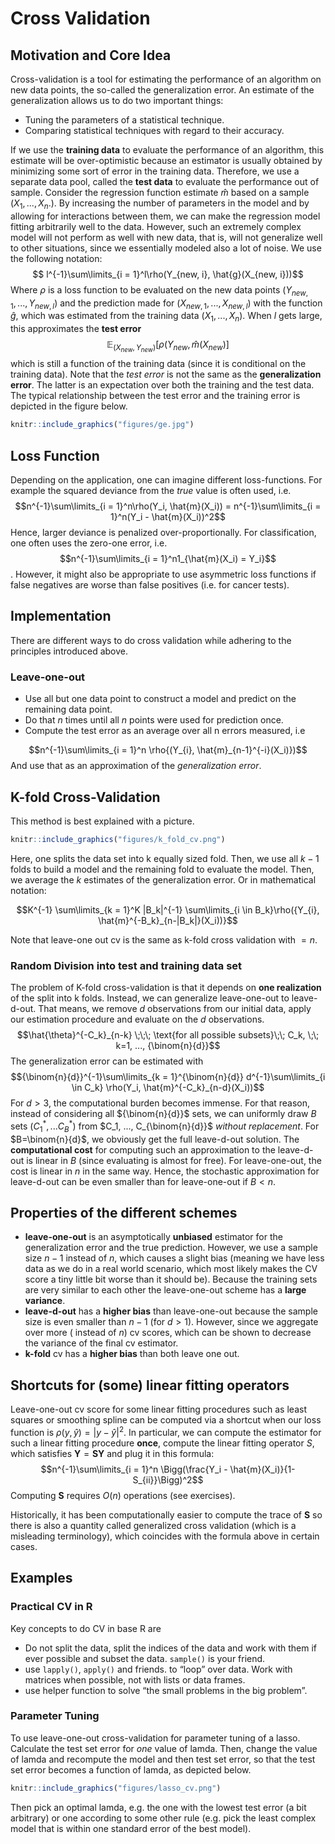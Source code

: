 # Cross Validation

## Motivation and Core Idea
Cross-validation is a tool for estimating the performance of an algorithm 
on new data points, the so-called the generalization error. An estimate of the
generalization allows us to do two important things:

* Tuning the parameters of a statistical technique.
* Comparing statistical techniques with regard to their accuracy.

If we use the **training data** to evaluate the performance of an algorithm, 
this estimate will be over-optimistic because an estimator is usually obtained
by minimizing some sort of error in the training data. Therefore, we use a
separate data pool, called the **test data** to evaluate the performance out of
sample.
Consider the regression function estimate $\hat{m}$ based on a sample 
$(X_1, ..., X_n.)$. By increasing the number of parameters in the model and by 
allowing for interactions between them, we can make the regression model fitting
arbitrarily well to the data. However, such an extremely complex model will not
perform as well with new data, that is, will not generalize well to other 
situations, since we essentially modeled also a lot of noise. 
We use the following
notation:
$$ l^{-1}\sum\limits_{i = 1}^l\rho(Y_{new, i}, \hat{g}(X_{new, i}))$$
Where $\rho$ is a loss function to be evaluated on the new data points 
$(Y_{new, 1}, ..., Y_{new, l})$ and the prediction made for 
$(X_{new, 1}, ..., X_{new, l})$ with the function $\hat{g}$, which was estimated
from the training data $(X_1, ..., X_n)$. When $l$ gets large, this approximates 
the **test error** 
$$\mathbb{E}_{(X_{new}, Y_{new})}[\rho(Y_{new}, \hat{m}(X_{new})]$$
which is still a function of the training data (since it is conditional on the 
training data). Note that the *test error* is not the same as the 
**generalization error**. The latter is an expectation over both the training
and the test data. The typical relationship between the test error and the 
training error is depicted in the figure below.

```r
knitr::include_graphics("figures/ge.jpg")
```

## Loss Function
Depending on the application, 
one can imagine different loss-functions. For example the squared deviance from
the *true* value is often used, i.e. 
$$n^{-1}\sum\limits_{i = 1}^n\rho(Y_i, \hat{m}(X_i)) = n^{-1}\sum\limits_{i = 1}^n(Y_i - \hat{m}(X_i))^2$$ Hence, larger deviance is penalized over-proportionally.
For classification, one often uses the zero-one error, i.e. 
$$n^{-1}\sum\limits_{i = 1}^n1_{\hat{m}(X_i) = Y_i}$$.
However, it might also be appropriate to use asymmetric loss functions if
false negatives are worse than false positives (i.e. for cancer tests).

## Implementation

There are different ways to do cross validation while adhering to the principles
introduced above.

### Leave-one-out

* Use all but one data point to construct a model and predict on the remaining
  data point.
* Do that $n$ times until all $n$ points were used for prediction once.
* Compute the test error as an average over all n errors measured, i.e


$$n^{-1}\sum\limits_{i = 1}^n \rho{(Y_{i}, \hat{m}_{n-1}^{-i}(X_i)})$$
And use that as an approximation of the *generalization error*.

## K-fold Cross-Validation
This method is best explained with a picture.
```r
knitr::include_graphics("figures/k_fold_cv.png")
```
Here, one splits the data set into k equally sized fold. Then, we use all 
$k-1$ folds to build a model and the remaining fold to evaluate the model. 
Then, we average the $k$ estimates of the generalization error. Or in 
mathematical notation:

$$K^{-1} \sum\limits_{k = 1}^K |B_k|^{-1} \sum\limits_{i \in B_k}\rho({Y_{i}, \hat{m}^{-B_k}_{n-|B_k|}(X_i))}$$ 

Note that leave-one out cv is the same as k-fold cross validation with $=n$.

### Random Division into test and training data set
The problem of K-fold cross-validation is that it depends on **one realization**
of the split into k folds. Instead, we can generalize leave-one-out to 
leave-d-out. That means, we remove $d$ observations from our initial data, 
apply our estimation procedure and evaluate on the $d$ observations.
$$\hat{\theta}^{-C_k}_{n-k} \;\;\; \text{for all possible subsets}\;\; C_k, \;\; k=1, ..., {\binom{n}{d}}$$ 
The generalization error can be estimated with
$${\binom{n}{d}}^{-1}\sum\limits_{k = 1}^{\binom{n}{d}} d^{-1}\sum\limits_{i \in C_k} \rho(Y_i, \hat{m}^{-C_k}_{n-d}(X_i))$$
For $d > 3$, the computational burden becomes immense. For that reason, instead
of considering all ${\binom{n}{d}}$ sets, we can uniformly draw $B$ sets 
($C_1^*, ... C_B^*$) from $C_1, ..., C_{\binom{n}{d}}$ *without replacement*.
For $B=\binom{n}{d}$, we obviously get the full leave-d-out solution. The
**computational cost** for computing such an approximation to the leave-d-out
is linear in $B$ (since evaluating is almost for free). For leave-one-out, the
cost is linear in $n$ in the same way. Hence, the stochastic approximation for
leave-d-out can be even smaller than for leave-one-out if $B < n$.

## Properties of the different schemes

* **leave-one-out** is an asymptotically **unbiased** estimator for the generalization 
  error and the true prediction. However, we use a sample size $n-1$ instead of 
  $n$, which causes a slight bias (meaning we have less data as we do in a real 
  world scenario, which most likely makes the CV score a tiny little bit worse 
  than it should be). Because the training sets are very similar to each other
  the leave-one-out scheme has a **large variance**.
* **leave-d-out** has a **higher bias** than leave-one-out because the sample size is
  even smaller than $n-1$ (for $d>1$). However, since we aggregate over more
  (\binom{n}{d} instead of $n$) cv scores, which can be shown to decrease the
  variance of the final cv estimator.
* **k-fold** cv has a **higher bias** than both leave one out.

## Shortcuts for (some) linear fitting operators
Leave-one-out cv score for some linear fitting procedures such as least squares
or smoothing spline can be computed via a shortcut when our loss function is
$\rho(y, \hat{y}) = |y-\hat{y}|^2$. In particular, we can compute the estimator
for such a linear fitting procedure **once**, compute the linear fitting operator
$S$, which satisfies $\mathbf{Y} = \mathbf{SY}$ and plug it in this formula:
$$n^{-1}\sum\limits_{i = 1}^n \Bigg(\frac{Y_i - \hat{m}(X_i)}{1-S_{ii}}\Bigg)^2$$
Computing $\mathbf{S}$ requires $O(n)$ operations (see exercises).

Historically, it has been computationally easier to compute the trace of 
$\mathbf{S}$ so there is also a quantity called generalized cross validation
(which is a misleading terminology), 
which coincides with the formula above in certain cases.

## Examples

### Practical CV in R

Key concepts to do CV in base R are 

* Do not split the data, split the indices of the data and work with them if 
  ever possible and subset the data. `sample()` is your friend.
* use `lapply()`, `apply()` and friends. to "loop" over data. Work with 
  matrices when possible, not with lists or data frames.
* use helper function to solve "the small problems in the big problem".

### Parameter Tuning
To use leave-one-out cross-validation for parameter tuning of a
lasso. Calculate the test set error for *one* value of lamda. Then,
change the value of lamda and recompute the model and then test set error, so
that the test set error becomes a function of lamda, as depicted below.
```r
knitr::include_graphics("figures/lasso_cv.png")
```
Then pick an optimal lamda, e.g. the one with the lowest test error (a bit
arbitrary) or one according to some other rule (e.g. pick the least complex
model that is within one standard error of the best model).
